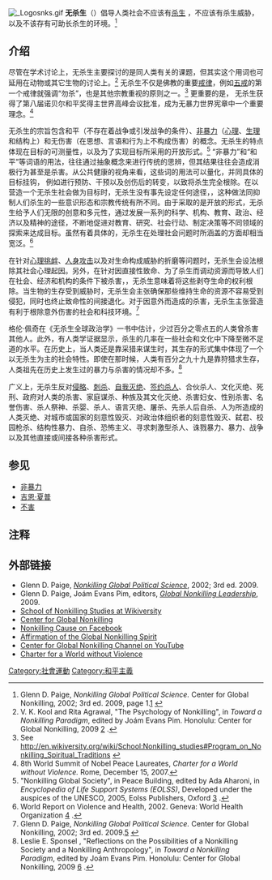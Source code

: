 {{otheruses|不害|佛教概念“不杀生戒”}}
[[File:_Logosnks.gif|thumb]] 
'''无杀生'''（{{lang-en|Nonkilling}}）倡导人类社会不应该有[[杀生|杀生]] ，不应该有杀生威胁，以及不该存有可助长杀生的环境。<ref>Glenn D. Paige, ''Nonkilling Global Political Science.'' Center for Global Nonkilling, 2002; 3rd ed. 2009, page 1.[http://www.nonkilling.org/node/18] {{Wayback|url=http://www.nonkilling.org/node/18 |date=20090715053223 }}</ref>

== 介绍 ==
尽管在学术讨论上，无杀生主要探讨的是同人类有关的课题，但其实这个用词也可延用在动物或其它生物的讨论上。<ref>V. K. Kool and Rita Agrawal, "The Psychology of Nonkilling", in ''Toward a Nonkilling Paradigm'', edited by Joám Evans Pim. Honolulu: Center for Global Nonkilling, 2009 [http://en.wikiversity.org/wiki/Nonkilling_Psychology] {{Wayback|url=http://en.wikiversity.org/wiki/Nonkilling_Psychology |date=20100418201713 }}.</ref> 无杀生不仅是佛教的重要[[尸羅|戒律]]，例如[[五戒|五戒]]的第一个戒律就强调“勿杀”，也是其他宗教重视的原则之一。<ref>See http://en.wikiversity.org/wiki/School:Nonkilling_studies#Program_on_Nonkilling_Spiritual_Traditions {{Wayback|url=http://en.wikiversity.org/wiki/School:Nonkilling_studies#Program_on_Nonkilling_Spiritual_Traditions |date=20090623151430 }}</ref> 更重要的是， 无杀生获得了第八届诺贝尔和平奖得主世界高峰会议批准，成为无暴力世界宪章中一个重要理念。<ref>8th World Summit of Nobel Peace Laureates, ''Charter for a World without Violence.'' Rome, December 15, 2007.{{cite web |url=http://www.nobelforpeace-summits.org/CHARTER/charter.htm |title=存档副本 |accessdate=2009-05-10 |deadurl=yes |archiveurl=https://web.archive.org/web/20090510024109/http://www.nobelforpeace-summits.org/CHARTER/charter.htm |archivedate=2009-05-10 }}</ref>

无杀生的宗旨包含和平（不存在着战争或引发战争的条件）、[[非暴力|非暴力]]（[[心理|心理]]、[[生理|生理]]和结构上）和无伤害（在思想、言语和行为上不构成伤害）的概念。无杀生的特点体现在目标的可测量性，以及为了实现目标所采用的开放形式。<ref>"Nonkilling Global Society", in Peace Building, edited by Ada Aharoni, in ''Encyclopedia of Life Support Systems (EOLSS)'', Developed under the auspices of the UNESCO, 2005, Eolss Publishers, Oxford [http://www.eolss.net] {{Wayback|url=http://www.eolss.net/ |date=20100824043138 }}.</ref> “非暴力”和“和平”等词语的用法，往往通过抽象概念来进行传统的思辨，但其结果往往会造成消极行为甚至是杀害。从公共健康的视角来看，这些词的用法可以量化，并同具体的目标挂钩， 例如进行预防、干预以及创伤后的转变，以致将杀生完全根除。在以营造一个无杀生社会做为目标时，无杀生没有事先设定任何途径，，这种做法同抑制人们杀生的一些意识形态和宗教传统有所不同。由于采取的是开放的形式，无杀生给予人们无限的创意和多元性，通过发展一系列的科学、机构、教育、政治、经济以及精神的途径，不断地促进对教育、研究、社会行动、制定决策等不同领域的探索来达成目标。虽然有着具体的，无杀生在处理社会问题时所涵盖的方面却相当宽泛。<ref>World Report on Violence and Health, 2002. Geneva: World Health Organization [http://www.who.int/violence_injury_prevention/violence/world_report/en/] {{Wayback|url=http://www.who.int/violence_injury_prevention/violence/world_report/en/ |date=20150822172354 }}.</ref>

在针对[[心理挑衅|心理挑衅]]、[[人身攻击|人身攻击]]以及对生命构成威胁的折磨等问题时，无杀生会设法根除其社会心理起因。另外，在针对因直接性致命、为了杀生而调动资源而导致人们在社会、经济和机构的条件下被杀害，，无杀生意味着将这些剥夺生命的权利根除。当生物的生存受到威胁时，无杀生会主张确保那些维持生命的资源不容易受到侵犯，同时也终止致命性的间接退化。对于因意外而造成的杀害，无杀生主张营造有利于根除意外伤害的社会和科技环境。<ref>Glenn D. Paige, ''Nonkilling Global Political Science.'' Center for Global Nonkilling, 2002; 3rd ed. 2009.[http://www.nonkilling.org/node/18] {{Wayback|url=http://www.nonkilling.org/node/18 |date=20090715053223 }}</ref>

格伦·佩奇在《无杀生全球政治学》一书中估计，少过百分之零点五的人类曾杀害其他人。此外，有人类学证据显示，杀生的几率在一些社会和文化中下降至微不足道的水平。在历史上，当人类还是靠采猎来谋生时，其生存的形式集中体现了一个以无杀生为主的社会特性。即使在那时候，人类有百分之九十九是靠狩猎求生存，人类祖先在历史上发生过的暴力与杀害的情况却不多。<ref>Leslie E. Sponsel , "Reflections on the Possibilities of a Nonkilling Society and a Nonkilling Anthropology", in ''Toward a Nonkilling Paradigm'', edited by Joám Evans Pim. Honolulu: Center for Global Nonkilling, 2009 [http://en.wikiversity.org/wiki/Nonkilling_Anthropology] {{Wayback|url=http://en.wikiversity.org/wiki/Nonkilling_Anthropology |date=20220301011256 }}.</ref>

广义上，无杀生反对[[侵略|侵略]]、[[刺杀|刺杀]]、[[自我灭绝|自我灭绝]]、[[签约杀人|签约杀人]]、合伙杀人、文化灭绝、死刑、政府对人类的杀害、家庭谋杀、种族及其文化灭绝、杀害妇女、性别杀害、名誉伤害、杀人祭神、杀婴、杀人、语言灭绝、屠杀、先杀人后自杀、人为所造成的人类灭绝、对城市或国家的刻意性毁灭、对政治体组织者的刻意性毁灭、弑君、校园枪杀、结构性暴力、自杀、恐怖主义、寻求刺激型杀人、诛戮暴力、暴力、战争以及其他直接或间接各种杀害形式。

== 参见 ==
* [[非暴力|非暴力]]
* [[吉恩·夏普|吉恩·夏普]]
* [[不害|不害]]

== 注释 ==
{{reflist}}

== 外部链接 ==
* Glenn D. Paige, [https://web.archive.org/web/20091123032746/http://www.nonkilling.org/pdf/nkgps.pdf ''Nonkilling Global Political Science''], 2002; 3rd ed. 2009. 
* Glenn D. Paige, Joám Evans Pim, editors, [https://web.archive.org/web/20110716202821/http://www.nonkilling.org/pdf/forum1.pdf ''Global Nonkilling Leadership''], 2009.
* [http://en.wikiversity.org/wiki/School:Nonkilling_studies School of Nonkilling Studies at Wikiversity]{{Wayback|url=http://en.wikiversity.org/wiki/School:Nonkilling_studies |date=20090623151430 }}
* [http://www.nonkilling.org Center for Global Nonkilling]{{Wayback|url=http://www.nonkilling.org/ |date=20090313074300 }}
* [http://apps.facebook.com/causes/283671 Nonkilling Cause on Facebook] {{Wayback|url=http://apps.facebook.com/causes/283671 |date=20121017234933 }}
* [http://apps.facebook.com/causes/petitions/163 Affirmation of the Global Nonkilling Spirit] {{Wayback|url=http://apps.facebook.com/causes/petitions/163 |date=20121013061741 }}
* [http://www.youtube.com/globalnonkilling Center for Global Nonkilling Channel on YouTube] {{Wayback|url=http://www.youtube.com/globalnonkilling |date=20140127063518 }}
* [https://web.archive.org/web/20090510024109/http://www.nobelforpeace-summits.org/CHARTER/charter.htm Charter for a World without Violence]

{{反战}}
[[Category:社會運動|Category:社會運動]]
[[Category:和平主義|Category:和平主義]]